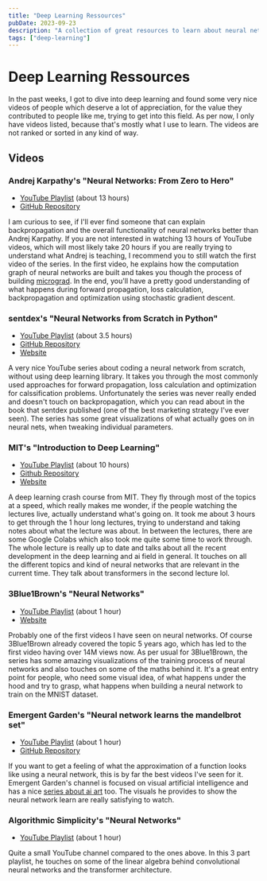 ```yaml
---
title: "Deep Learning Ressources"
pubDate: 2023-09-23
description: "A collection of great resources to learn about neural networks"
tags: ["deep-learning"]
---
```


# Deep Learning Ressources

In the past weeks, I got to dive into deep learning and found some very nice videos of people which deserve a lot of appreciation, for the value they contributed to people like me, trying to get into this field. As per now, I only have videos listed, because that's mostly what I use to learn. The videos are not ranked or sorted in any kind of way.

## Videos

### Andrej Karpathy's "Neural Networks: From Zero to Hero"

- [YouTube Playlist](https://www.youtube.com/watch?v=VMj-3S1tku0&list=PLAqhIrjkxbuWI23v9cThsA9GvCAUhRvKZ) (about 13 hours)
- [GitHub Repository](https://github.com/karpathy/nn-zero-to-hero)

I am curious to see, if I'll ever find someone that can explain backpropagation and the overall functionality of neural networks better than Andrej Karpathy. If you are not interested in watching 13 hours of YouTube videos, which will most likely take 20 hours if you are really trying to understand what Andrej is teaching, I recommend you to still watch the first video of the series. In the first video, he explains how the computation graph of neural networks are built and takes you though the process of building [micrograd](https://github.com/karpathy/micrograd). In the end, you'll have a pretty good understanding of what happens during forward propagation, loss calculation, backpropagation and optimization using stochastic gradient descent. 

### sentdex's "Neural Networks from Scratch in Python"

- [YouTube Playlist](https://www.youtube.com/watch?v=Wo5dMEP_BbI&list=PLQVvvaa0QuDcjD5BAw2DxE6OF2tius3V3) (about 3.5 hours)
- [GitHub Repository](https://github.com/Sentdex/nnfs)
- [Website](https://nnfs.io/)

A very nice YouTube series about coding a neural network from scratch, without using deep learning library. It takes you through the most commonly used approaches for forward propagation, loss calculation and optimization for calssification problems. Unfortunately the series was never really ended and doesn't touch on backpropagation, which you can read about in the book that sentdex published (one of the best marketing strategy I've ever seen). The series has some great visualizations of what actually goes on in neural nets, when tweaking individual parameters.

### MIT's "Introduction to Deep Learning"

- [YouTube Playlist](https://www.youtube.com/playlist?list=PLtBw6njQRU-rwp5__7C0oIVt26ZgjG9NI) (about 10 hours)
- [Github Repository](https://github.com/aamini/introtodeeplearning/)
- [Website](http://introtodeeplearning.com/)

A deep learning crash course from MIT. They fly through most of the topics at a speed, which really makes me wonder, if the people watching the lectures live, actually understand what's going on. It took me about 3 hours to get through the 1 hour long lectures, trying to understand and taking notes about what the lecture was about. In between the lectures, there are some Google Colabs which also took me quite some time to work through. The whole lecture is really up to date and talks about all the recent development in the deep learning and ai field in general. It touches on all the different topics and kind of neural networks that are relevant in the current time. They talk about transformers in the second lecture lol.

### 3Blue1Brown's "Neural Networks"

- [YouTube Playlist](https://www.youtube.com/playlist?list=PLZHQObOWTQDNU6R1_67000Dx_ZCJB-3pi) (about 1 hour)
- [Website](https://www.3blue1brown.com/topics/neural-networks)

Probably one of the first videos I have seen on neural networks. Of course 3Blue1Brown already covered the topic 5 years ago, which has led to the first video having over 14M views now. As per usual for 3Blue1Brown, the series has some amazing visualizations of the training process of neural networks and also touches on some of the maths behind it. It's a great entry point for people, who need some visual idea, of what happens under the hood and try to grasp, what happens when building a neural network to train on the MNIST dataset.

### Emergent Garden's "Neural network learns the mandelbrot set"

- [YouTube Playlist](https://www.youtube.com/playlist?list=PL_UEf8P1IjTjsbPasIQf3jWfQnM0xt0ZN) (about 1 hour)
- [GitHub Repository](https://github.com/MaxRobinsonTheGreat/mandelbrotnn)

If you want to get a feeling of what the approximation of a function looks like using a neural network, this is by far the best videos I've seen for it. Emergent Garden's channel is focused on visual artificial intelligence and has a nice [series about ai art](https://www.youtube.com/playlist?list=PL_UEf8P1IjTjd2SKwPwCfnqc_GxmmCRFh) too. The visuals he provides to show the neural network learn are really satisfying to watch.

### Algorithmic Simplicity's "Neural Networks"

- [YouTube Playlist](https://www.youtube.com/playlist?list=PLPz3O_BKtnTCoJlcRIrhtQ7CDewWhzI7x) (about 1 hour)

Quite a small YouTube channel compared to the ones above. In this 3 part playlist, he touches on some of the linear algebra behind convolutional neural networks and the transformer architecture.